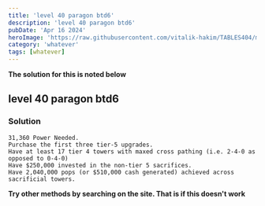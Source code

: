 ```yaml
---
title: 'level 40 paragon btd6'
description: 'level 40 paragon btd6'
pubDate: 'Apr 16 2024'
heroImage: 'https://raw.githubusercontent.com/vitalik-hakim/TABLES404/main/error_b/misc.png'
category: 'whatever'
tags: [whatever]
---
```


**The solution for this is noted below**

## level 40 paragon btd6

### Solution

```whatever
31,360 Power Needed.
Purchase the first three tier-5 upgrades.
Have at least 17 tier 4 towers with maxed cross pathing (i.e. 2-4-0 as opposed to 0-4-0)
Have $250,000 invested in the non-tier 5 sacrifices.
Have 2,040,000 pops (or $510,000 cash generated) achieved across sacrificial towers.
```

**Try other methods by searching on the site. That is if this doesn't work**
